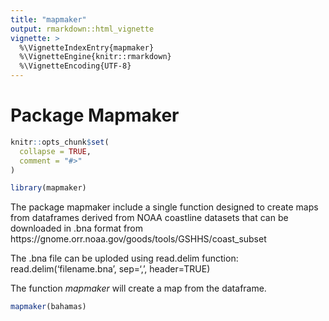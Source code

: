 ```yaml
---
title: "mapmaker"
output: rmarkdown::html_vignette
vignette: >
  %\VignetteIndexEntry{mapmaker}
  %\VignetteEngine{knitr::rmarkdown}
  %\VignetteEncoding{UTF-8}
---
```


# Package Mapmaker

```r
knitr::opts_chunk$set(
  collapse = TRUE,
  comment = "#>"
)
```

```r
library(mapmaker)
```

The package mapmaker include a single function designed to create maps from dataframes derived from NOAA coastline datasets that can be downloaded in .bna format from 
https://gnome.orr.noaa.gov/goods/tools/GSHHS/coast_subset

The .bna file can be uploded using read.delim function:
read.delim('filename.bna', sep=',', header=TRUE)

The function *mapmaker* will create a map from the dataframe.

```r
mapmaker(bahamas)
```
